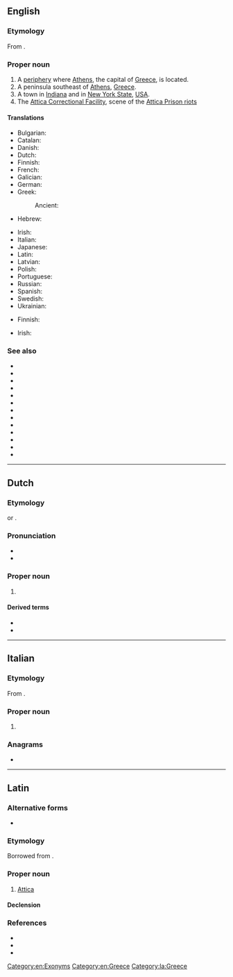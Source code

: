 {{also|attica}}
==English==
{{wikipedia}}

===Etymology===
From {{etyl|grc|en}} {{m|grc|Ἀττική}}.

===Proper noun===
{{en-proper noun}}

# A [[periphery]] where [[Athens]], the capital of [[Greece]], is located.
# A peninsula southeast of [[Athens]], [[Greece]].
# A town in [[Indiana]] and in [[New York State]], [[USA]].
# The [[w:Attica Correctional Facility|Attica Correctional Facility]], scene of the [[w:Attica Prison riots|Attica Prison riots]]

====Translations====
{{trans-top|periphery}}
* Bulgarian: {{t|bg|А́тика|f}}
* Catalan: {{t|ca|Àtica}}
* Danish: {{t|da|Attika}}
* Dutch: {{t|nl|Attica}}
* Finnish: {{t+|fi|Attika}}
* French: {{t+|fr|Attique}}
* Galician: {{t+|gl|Ática|f}}
* German: {{t+|de|Attika}}
* Greek: {{t+|el|Αττική|f}}
*: Ancient: {{t|grc|Ἀττική|f}}
* Hebrew: {{t|he|אטיקה|tr=Atika|f}}
{{trans-mid}}
* Irish: {{t|ga|Ataic|f|alt=an Ataic}}
* Italian: {{t|it|Attica|f}}
* Japanese: {{t|ja|アッティカ|tr=Attika}}
* Latin: {{t|la|Attica|f}}
* Latvian: {{t|lv|Atika|f}}
* Polish: {{t+|pl|Attyka|f}}
* Portuguese: {{t|pt|Ática|f}}
* Russian: {{t+|ru|А́ттика|f}}
* Spanish: {{t+|es|Ática|f}}
* Swedish: {{t|sv|Attika}}
* Ukrainian: {{t|uk|А́ттіка|f}}
{{trans-bottom}}

{{trans-top|peninsula}}
* Finnish: {{t|fi|[[Attikan]] [[niemimaa]]}}
{{trans-mid}}
* Irish: {{t|ga|Ataic|f|alt=an Ataic}}
{{trans-bottom}}

===See also===
* {{l|en|Attic}}
* {{l|en|Central Greece}}
* {{l|en|Central Macedonia}}
* {{l|en|Crete}}
* {{l|en|East Macedonia and Thrace}}
* {{l|en|Epirus}}
* {{l|en|Ionian Islands}}
* {{l|en|North Aegean}}
* {{l|en|Peloponnese}}
* {{l|en|South Aegean}}
* {{l|en|Thessaly}}
* {{l|en|West Greece}}
* {{l|en|West Macedonia}}

[[Category:en:Exonyms]]
[[Category:en:Greece]]

----

==Dutch==

===Etymology===
{{lbor|nl|la|Attica}} or {{lbor|nl|grc|Ἀττική|notext=1}}.

===Pronunciation===
* {{IPA|nl|/ˈɑ.ti.kaː/}}
* {{hyphenation|nl|At|ti|ca}}

===Proper noun===
{{nl-proper noun|n}}

# {{l|en|Attica}} {{gloss|region in Greece where Athens is located}} {{defdate|from 16th c.}}

====Derived terms====
* {{l|nl|atticisme}}
* {{l|nl|Attisch}}

----

==Italian==
{{wikipedia|lang=it}}

===Etymology===
From {{etyl|grc|it}} {{m|grc|Ἀττική}}.

===Proper noun===
{{it-proper noun|f}}

# {{place|it|region|c/Greece|t1=Attica}}

{{C|it|Exonyms}}

===Anagrams===
* {{anagrams|it|a=aacitt|ciatta|citata|tacita}}

----

==Latin==

===Alternative forms===
* {{alter|la|Atticē}}

===Etymology===
Borrowed from {{bor|la|grc|Ἀττική}}.

===Proper noun===
{{la-proper noun|Attica<1>}}

# [[#English|Attica]]

====Declension====
{{la-ndecl|Attica<1>}}

===References===
* {{R:L&S}}
* {{R:Gaffiot}}
* {{R:Smith's Geography}}

[[Category:la:Greece]]